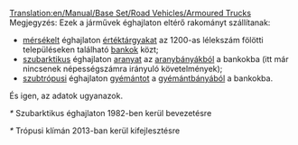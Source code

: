 [[Translation:en/Manual/Base Set/Road Vehicles/Armoured Trucks]]
{{hu/Navbox Közúti járművek}}
Megjegyzés: Ezek a járművek éghajlaton eltérő rakományt szállítanak:
*[[hu/Manual/Éghajlatok#Mérsékelt|mérsékelt]] éghajlaton [[hu/Manual/Base Set/Cargos/Értéktárgyak|értéktárgyakat]] az 1200-as lélekszám fölötti településeken található [[hu/Manual/Base Set/Industries/Bank|bankok]] közt;
*[[hu/Manual/Éghajlatok#Szubarktikus/Hu|szubarktikus]] éghajlaton [[hu/Manual/Base Set/Cargos/Arany|aranyat]] az [[hu/Manual/Base Set/Industries/Aranybánya|aranybányákból]] a bankokba (itt már nincsenek népességszámra irányuló követelmények);
*[[hu/Manual/Éghajlatok#Szubtrópusi/Hu|szubtrópusi]] éghajlaton [[hu/Manual/Base Set/Cargos/Gyémánt|gyémántot]] a [[hu/Manual/Base Set/Industries/Gyémántbánya|gyémántbányából]] a bankokba.
És igen, az adatok ugyanazok.

{{hu/Közúti járművek|name     = Balogh páncélkocsi
  |img      = en/Balogh Armoured Truck.png
  |price    = £5,945 ($11,890) 
  |speed    = 30 mph (48 km/h)
  |annual   = £421 ($842)
  |designed = 1936
  |life     = 15
  |capacity = 12 csomag értéktárgy/arany/gyémánt
}}

{{hu/Közúti járművek|name     = Uhl páncélkocsi
  |img      = en/Uhl Armoured Truck.png
  |price    = £6,970 ($13,940)
  |speed    = 55 mph (88 km/h)
  |annual   = £787 ($1,574)
  |designed = 1981*
  |life     = 15
  |capacity = 15 csomag értéktárgy/arany/gyémánt
}}
''*'' Szubarktikus éghajlaton 1982-ben kerül bevezetésre

{{hu/Közúti járművek|name     = Foster páncélkocsi
  |img      = en/Foster Armoured Truck.png
  |price    = £7,380 ($14,760) 
  |speed    = 70 mph (112 km/h)
  |annual   = £1,125 ($2,250)
  |designed = 2012*
  |life     = 15
  |capacity = 16 csomag értéktárgy/arany/gyémánt
}}
''*'' Trópusi klímán 2013-ban kerül kifejlesztésre